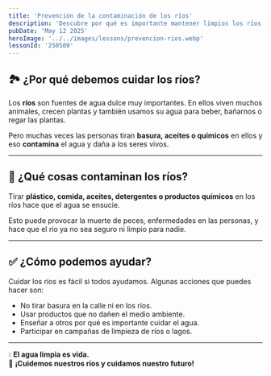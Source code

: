 ---
title: 'Prevención de la contaminación de los ríos'
description: 'Descubre por qué es importante mantener limpios los ríos y qué acciones podemos tomar para evitar su contaminación.'
pubDate: 'May 12 2025'
heroImage: '../../images/lessons/prevencion-rios.webp'
lessonId: '250509'
---


## 🏞️ ¿Por qué debemos cuidar los ríos?

Los **ríos** son fuentes de agua dulce muy importantes. En ellos viven muchos animales, crecen plantas y también usamos su agua para beber, bañarnos o regar las plantas.

Pero muchas veces las personas tiran **basura, aceites o químicos** en ellos y eso **contamina** el agua y daña a los seres vivos.

<Question  
    client:load  
    lessonId={lessonData.lessonId}  
    questionData={lessonData.questions[0]}  
/>

---

## 🚫 ¿Qué cosas contaminan los ríos?

Tirar **plástico, comida, aceites, detergentes o productos químicos** en los ríos hace que el agua se ensucie.

Esto puede provocar la muerte de peces, enfermedades en las personas, y hace que el río ya no sea seguro ni limpio para nadie.

<Question  
    client:load  
    lessonId={lessonData.lessonId}  
    questionData={lessonData.questions[1]}  
/>

---

## ✅ ¿Cómo podemos ayudar?

Cuidar los ríos es fácil si todos ayudamos. Algunas acciones que puedes hacer son:

- No tirar basura en la calle ni en los ríos.
- Usar productos que no dañen el medio ambiente.
- Enseñar a otros por qué es importante cuidar el agua.
- Participar en campañas de limpieza de ríos o lagos.

<Question  
    client:load  
    lessonId={lessonData.lessonId}  
    questionData={lessonData.questions[2]}  
/>

---

<LessonForms  
    client:load  
    lessonId={lessonData.lessonId}  
    formsUrl={lessonData.formsUrl}  
    totalQuestions={lessonData.questions.length}  
/>

💧 **El agua limpia es vida.**  
🌊 **¡Cuidemos nuestros ríos y cuidamos nuestro futuro!**
